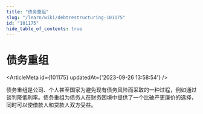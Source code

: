 ```yaml
---
title: "债务重组"
slug: "/learn/wiki/debtrestructuring-101175"
id: "101175"
hide_table_of_contents: true
---
```



# 债务重组

<ArticleMeta id={101175} updatedAt={'2023-09-26 13:58:54'} />
<div className='border-solid border-b border-t-0 my-4 border-[var(--ifm-color-gray-300)]' />

债务重组是公司、个人甚至国家为避免现有债务风险而采取的一种过程，例如通过谈判降低利率。债务重组为债务人在财务困境中提供了一个比破产更廉价的选择，同时可以使借款人和贷款人双方受益。
